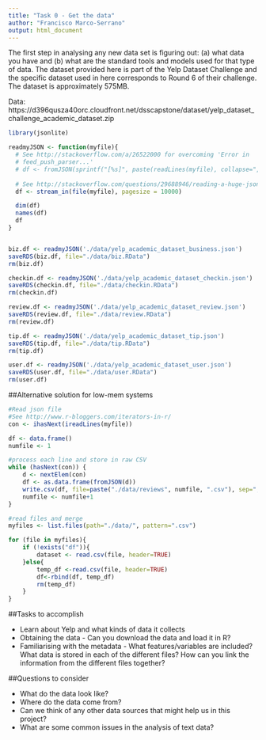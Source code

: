 ```yaml
---
title: "Task 0 - Get the data"
author: "Francisco Marco-Serrano"
output: html_document
---
```


The first step in analysing any new data set is figuring out: (a) what data you have and (b) what are the standard tools and models used for that type of data. The dataset provided here is part of the Yelp Dataset Challenge and the specific dataset used in here corresponds to Round 6 of their challenge. The dataset is approximately 575MB.

Data: https://d396qusza40orc.cloudfront.net/dsscapstone/dataset/yelp_dataset_challenge_academic_dataset.zip


```r
library(jsonlite)

readmyJSON <- function(myfile){
  # See http://stackoverflow.com/a/26522000 for overcoming 'Error in
  # feed_push_parser...'
  # df <- fromJSON(sprintf("[%s]", paste(readLines(myfile), collapse=",")))
  
  # See http://stackoverflow.com/questions/29688946/reading-a-huge-json-file-in-r-issues
  df <- stream_in(file(myfile), pagesize = 10000)

  dim(df)
  names(df)
  df
} 


biz.df <- readmyJSON('./data/yelp_academic_dataset_business.json')
saveRDS(biz.df, file="./data/biz.RData")
rm(biz.df)

checkin.df <- readmyJSON('./data/yelp_academic_dataset_checkin.json')
saveRDS(checkin.df, file="./data/checkin.RData")
rm(checkin.df)

review.df <- readmyJSON('./data/yelp_academic_dataset_review.json')
saveRDS(review.df, file="./data/review.RData")
rm(review.df)

tip.df <- readmyJSON('./data/yelp_academic_dataset_tip.json')
saveRDS(tip.df, file="./data/tip.RData")
rm(tip.df)

user.df <- readmyJSON('./data/yelp_academic_dataset_user.json')
saveRDS(user.df, file="./data/user.RData")
rm(user.df)

```

##Alternative solution for low-mem systems
```r

#Read json file
#See http://www.r-bloggers.com/iterators-in-r/
con <- ihasNext(ireadLines(myfile))

df <- data.frame()
numfile <- 1

#process each line and store in raw CSV
while (hasNext(con)) {
    d <- nextElem(con)
    df <- as.data.frame(fromJSON(d))
    write.csv(df, file=paste("./data/reviews", numfile, ".csv"), sep=",", row.names="F")
    numfile <- numfile+1
}

#read files and merge
myfiles <- list.files(path="./data/", pattern=".csv")

for (file in myfiles){
    if (!exists("df")){
        dataset <- read.csv(file, header=TRUE)
    }else{
        temp_df <-read.csv(file, header=TRUE)
        df<-rbind(df, temp_df)
        rm(temp_df)
    }
}

```

##Tasks to accomplish

* Learn about Yelp and what kinds of data it collects
* Obtaining the data - Can you download the data and load it in R?
* Familiarising with the metadata - What features/variables are included? What data is stored in each of the different files? How can you link the information from the different files together?

##Questions to consider

* What do the data look like?
* Where do the data come from?
* Can we think of any other data sources that might help us in this project?
* What are some common issues in the analysis of text data?